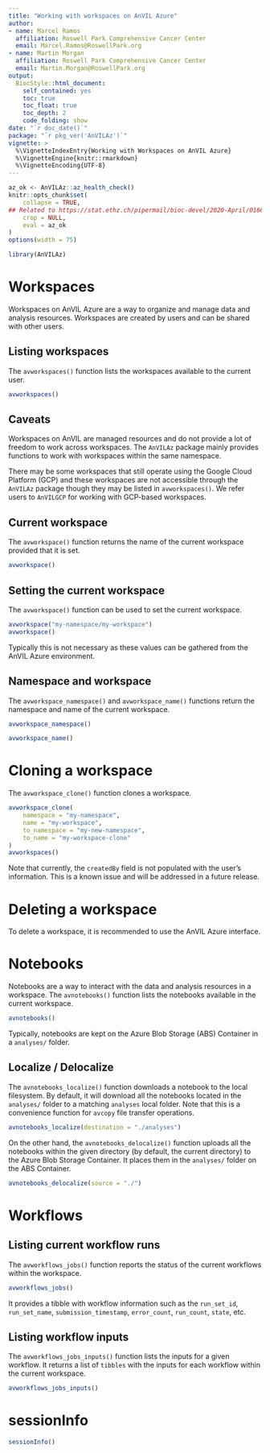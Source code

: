 ```yaml
---
title: "Working with workspaces on AnVIL Azure"
author: 
- name: Marcel Ramos
  affiliation: Roswell Park Comprehensive Cancer Center
  email: Marcel.Ramos@RoswellPark.org
- name: Martin Morgan
  affiliation: Roswell Park Comprehensive Cancer Center
  email: Martin.Morgan@RoswellPark.org
output: 
  BiocStyle::html_document:
    self_contained: yes
    toc: true
    toc_float: true
    toc_depth: 2
    code_folding: show
date: "`r doc_date()`"
package: "`r pkg_ver('AnVILAz')`"
vignette: >
  %\VignetteIndexEntry{Working with Workspaces on AnVIL Azure}
  %\VignetteEngine{knitr::rmarkdown}
  %\VignetteEncoding{UTF-8}  
---
```


```r
az_ok <- AnVILAz::az_health_check()
knitr::opts_chunk$set(
    collapse = TRUE,
## Related to https://stat.ethz.ch/pipermail/bioc-devel/2020-April/016656.html
    crop = NULL,
    eval = az_ok
)
options(width = 75)
```

```r
library(AnVILAz)
```

# Workspaces

Workspaces on AnVIL Azure are a way to organize and manage data and analysis
resources. Workspaces are created by users and can be shared with other users.

## Listing workspaces

The `avworkspaces()` function lists the workspaces available to the current
user.

```r
avworkspaces()
```

## Caveats

Workspaces on AnVIL are managed resources and do not provide a lot of freedom
to work across workspaces. The `AnVILAz` package mainly provides functions to
work with workspaces within the same namespace.

There may be some workspaces that still operate using the Google Cloud Platform
(GCP) and these workspaces are not accessible through the `AnVILAz` package
though they may be listed in `avworkspaces()`. We refer users to `AnVILGCP`
for working with GCP-based workspaces.

## Current workspace

The `avworkspace()` function returns the name of the current workspace provided
that it is set.

```r
avworkspace()
```

## Setting the current workspace

The `avworkspace()` function can be used to set the current workspace.

```r
avworkspace("my-namespace/my-workspace")
avworkspace()
```

Typically this is not necessary as these values can be gathered from the
AnVIL Azure environment.

## Namespace and workspace

The `avworkspace_namespace()` and `avworkspace_name()` functions return the
namespace and name of the current workspace.

```r
avworkspace_namespace()
```

```r
avworkspace_name()
```


# Cloning a workspace

The `avworkspace_clone()` function clones a workspace.

```r
avworkspace_clone(
    namespace = "my-namespace",
    name = "my-workspace",
    to_namespace = "my-new-namespace",
    to_name = "my-workspace-clone"
)
avworkspaces()
```

Note that currently, the `createdBy` field is not populated with the user's
information. This is a known issue and will be addressed in a future release.

# Deleting a workspace

To delete a workspace, it is recommended to use the AnVIL Azure interface.

# Notebooks

Notebooks are a way to interact with the data and analysis resources in a
workspace. The `avnotebooks()` function lists the notebooks available in the
current workspace. 

```r
avnotebooks()
```

Typically, notebooks are kept on the Azure Blob Storage (ABS) Container in a
`analyses/` folder.

## Localize / Delocalize

The `avnotebooks_localize()` function downloads a notebook to the local
filesystem. By default, it will download all the notebooks located in the
`analyses/` folder to a matching `analyses` local folder. Note that this is a
convenience function for `avcopy` file transfer operations.

```r
avnotebooks_localize(destination = "./analyses")
```

On the other hand, the `avnotebooks_delocalize()` function uploads all the
notebooks within the given directory (by default, the current directory) to the
Azure Blob Storage Container. It places them in the `analyses/` folder on
the ABS Container.

```r
avnotebooks_delocalize(source = "./")
```

# Workflows

## Listing current workflow runs

The `avworkflows_jobs()` function reports the status of the current workflows
within the workspace.

```r
avworkflows_jobs()
```

It provides a tibble with workflow information such as the `run_set_id`,
`run_set_name`, `submission_timestamp`, `error_count`, `run_count`, `state`,
etc.

## Listing workflow inputs

The `avworkflows_jobs_inputs()` function lists the inputs for a given workflow.
It returns a list of `tibbles` with the inputs for each workflow within the
current workspace.

```r
avworkflows_jobs_inputs()
```

# sessionInfo

```r
sessionInfo()
```
